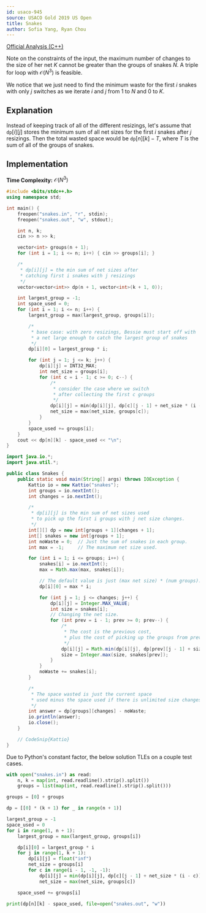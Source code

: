 ```yaml
---
id: usaco-945
source: USACO Gold 2019 US Open
title: Snakes
author: Sofia Yang, Ryan Chou
---
```


[Official Analysis (C++)](http://www.usaco.org/current/data/sol_snakes_gold_open19.html)

<Spoiler title="Hint 1">

Note on the constraints of the input, the maximum number of changes to the size of her net $K$ cannot be greater than the groups of snakes $N$. A triple for loop with $\mathcal{O}(N^3)$ is feasible.

</Spoiler>

<Spoiler title="Hint 2">

We notice that we just need to find the minimum waste for the first $i$ snakes with only $j$ switches as we iterate $i$ and $j$ from $1$ to $N$ and $0$ to $K$.

</Spoiler>

<Spoiler title="Solution">

## Explanation

Instead of keeping track of all of the different resizings, let's assume that $\texttt{dp}[i][j]$ stores the minimum sum of all net sizes for the first $i$ snakes after $j$ resizings. Then the total wasted space would be $\texttt{dp}[n][k] - T$, where $T$ is the sum of all of the groups of snakes.

## Implementation

**Time Complexity:** $\mathcal{O}(N^3)$

<LanguageSection>
<CPPSection>

```cpp
#include <bits/stdc++.h>
using namespace std;

int main() {
	freopen("snakes.in", "r", stdin);
	freopen("snakes.out", "w", stdout);

	int n, k;
	cin >> n >> k;

	vector<int> groups(n + 1);
	for (int i = 1; i <= n; i++) { cin >> groups[i]; }

	/*
	 * dp[i][j] = the min sum of net sizes after
	 * catching first i snakes with j resizings
	 */
	vector<vector<int>> dp(n + 1, vector<int>(k + 1, 0));

	int largest_group = -1;
	int space_used = 0;
	for (int i = 1; i <= n; i++) {
		largest_group = max(largest_group, groups[i]);

		/*
		 * base case: with zero resizings, Bessie must start off with
		 * a net large enough to catch the largest group of snakes
		 */
		dp[i][0] = largest_group * i;

		for (int j = 1; j <= k; j++) {
			dp[i][j] = INT32_MAX;
			int net_size = groups[i];
			for (int c = i - 1; c >= 0; c--) {
				/*
				 * consider the case where we switch
				 * after collecting the first c groups
				 */
				dp[i][j] = min(dp[i][j], dp[c][j - 1] + net_size * (i - c));
				net_size = max(net_size, groups[c]);
			}
		}
		space_used += groups[i];
	}
	cout << dp[n][k] - space_used << "\n";
}
```
</CPPSection>
<JavaSection>

```java
import java.io.*;
import java.util.*;

public class Snakes {
	public static void main(String[] args) throws IOException {
		Kattio io = new Kattio("snakes");
		int groups = io.nextInt();
		int changes = io.nextInt();

		/*
		 * dp[i][j] is the min sum of net sizes used
		 * to pick up the first i groups with j net size changes.
		 */
		int[][] dp = new int[groups + 1][changes + 1];
		int[] snakes = new int[groups + 1];
		int noWaste = 0;  // Just the sum of snakes in each group.
		int max = -1;     // The maximum net size used.

		for (int i = 1; i <= groups; i++) {
			snakes[i] = io.nextInt();
			max = Math.max(max, snakes[i]);

			// The default value is just (max net size) * (num groups).
			dp[i][0] = max * i;

			for (int j = 1; j <= changes; j++) {
				dp[i][j] = Integer.MAX_VALUE;
				int size = snakes[i];
				// Changing the net size.
				for (int prev = i - 1; prev >= 0; prev--) {
					/*
					 * The cost is the previous cost,
					 * plus the cost of picking up the groups from prev to i.
					 */
					dp[i][j] = Math.min(dp[i][j], dp[prev][j - 1] + size * (i - prev));
					size = Integer.max(size, snakes[prev]);
				}
			}
			noWaste += snakes[i];
		}

		/*
		 * The space wasted is just the current space
		 * used minus the space used if there is unlimited size changes.
		 */
		int answer = dp[groups][changes] - noWaste;
		io.println(answer);
		io.close();
	}

	// CodeSnip{Kattio}
}
```
</JavaSection>
<PySection>

<Warning>

Due to Python's constant factor, the below solution TLEs on a couple test cases.

</Warning>

```py
with open("snakes.in") as read:
	n, k = map(int, read.readline().strip().split())
	groups = list(map(int, read.readline().strip().split()))

groups = [0] + groups

dp = [[0] * (k + 1) for _ in range(n + 1)]

largest_group = -1
space_used = 0
for i in range(1, n + 1):
	largest_group = max(largest_group, groups[i])

	dp[i][0] = largest_group * i
	for j in range(1, k + 1):
		dp[i][j] = float("inf")
		net_size = groups[i]
		for c in range(i - 1, -1, -1):
			dp[i][j] = min(dp[i][j], dp[c][j - 1] + net_size * (i - c))
			net_size = max(net_size, groups[c])

	space_used += groups[i]

print(dp[n][k] - space_used, file=open("snakes.out", "w"))
```

</PySection>
</LanguageSection>

</Spoiler>
